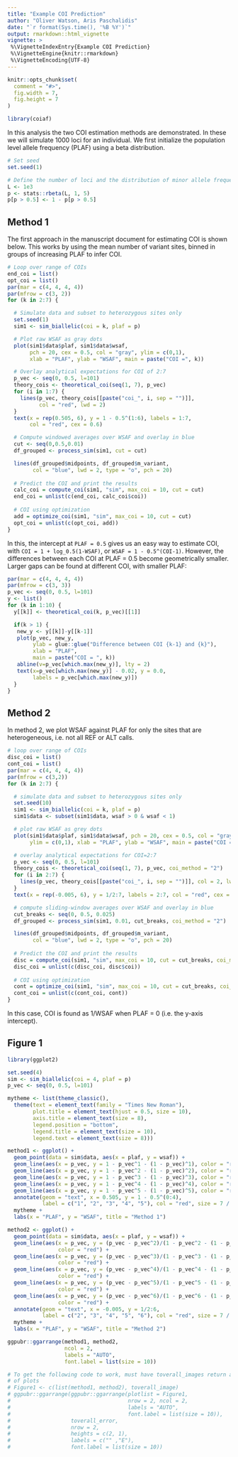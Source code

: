 ```yaml
---
title: "Example COI Prediction"
author: "Oliver Watson, Aris Paschalidis"
date: "`r format(Sys.time(), '%B %Y')`"
output: rmarkdown::html_vignette
vignette: >
 %\VignetteIndexEntry{Example COI Prediction}
 %\VignetteEngine{knitr::rmarkdown}
 %\VignetteEncoding{UTF-8}
---
```


```r
knitr::opts_chunk$set(
  comment = "#>",
  fig.width = 7, 
  fig.height = 7
)

library(coiaf)
```

In this analysis the two COI estimation methods are demonstrated. In these we 
will simulate 1000 loci for an individual. We first initialize the population
level allele frequency (PLAF) using a beta distribution.

```r
# Set seed
set.seed(1)

# Define the number of loci and the distribution of minor allele frequencies
L <- 1e3
p <- stats::rbeta(L, 1, 5)
p[p > 0.5] <- 1 - p[p > 0.5]
```


## Method 1

The first approach in the manuscript document for estimating COI is shown below. 
This works by using the mean number of variant sites, binned in groups of 
increasing PLAF to infer COI.

```r
# Loop over range of COIs 
end_coi = list()
opt_coi = list()
par(mar = c(4, 4, 4, 4))
par(mfrow = c(3, 2))
for (k in 2:7) {

  # Simulate data and subset to heterozygous sites only
  set.seed(1)
  sim1 <- sim_biallelic(coi = k, plaf = p)

  # Plot raw WSAF as gray dots
  plot(sim1$data$plaf, sim1$data$wsaf, 
       pch = 20, cex = 0.5, col = "gray", ylim = c(0,1),
       xlab = "PLAF", ylab = "WSAF", main = paste("COI =", k))

  # Overlay analytical expectations for COI of 2:7
  p_vec <- seq(0, 0.5, l=101)
  theory_cois <- theoretical_coi(seq(1, 7), p_vec)
  for (i in 1:7) {
    lines(p_vec, theory_cois[[paste("coi_", i, sep = "")]], 
          col = "red", lwd = 2)
  }
  text(x = rep(0.505, 6), y = 1 - 0.5^(1:6), labels = 1:7, 
       col = "red", cex = 0.6)

  # Compute windowed averages over WSAF and overlay in blue
  cut <- seq(0,0.5,0.01)
  df_grouped <- process_sim(sim1, cut = cut)

  lines(df_grouped$midpoints, df_grouped$m_variant, 
        col = "blue", lwd = 2, type = "o", pch = 20)
  
  # Predict the COI and print the results
  calc_coi = compute_coi(sim1, "sim", max_coi = 10, cut = cut)
  end_coi = unlist(c(end_coi, calc_coi$coi))
  
  # COI using optimization
  add = optimize_coi(sim1, "sim", max_coi = 10, cut = cut)
  opt_coi = unlist(c(opt_coi, add))
}
```

In this, the intercept at `PLAF = 0.5` gives us an easy way to estimate COI, 
with `COI = 1 + log_0.5(1-WSAF)`, or `WSAF = 1 - 0.5^(COI-1)`. However, the 
differences between each COI at PLAF = 0.5 become geometrically smaller. Larger 
gaps can be found at different COI, with smaller PLAF:

```r
par(mar = c(4, 4, 4, 4))
par(mfrow = c(3, 3))
p_vec <- seq(0, 0.5, l=101)
y <- list()
for (k in 1:10) {
  y[[k]] <- theoretical_coi(k, p_vec)[[1]]

  if(k > 1) {
   new_y <- y[[k]]-y[[k-1]]
   plot(p_vec, new_y,
        ylab = glue::glue("Difference between COI {k-1} and {k}"),
        xlab = "PLAF",
        main = paste("COI = ", k))
   abline(v=p_vec[which.max(new_y)], lty = 2)
   text(x=p_vec[which.max(new_y)] - 0.02, y = 0.0, 
        labels = p_vec[which.max(new_y)])
  }
}
```

## Method 2

In method 2, we plot WSAF against PLAF for only the sites that are 
heterogeneous, i.e. not all REF or ALT calls. 

```r
# loop over range of COIs
disc_coi = list()
cont_coi = list()
par(mar = c(4, 4, 4, 4))
par(mfrow = c(3,2))
for (k in 2:7) {

  # simulate data and subset to heterozygous sites only
  set.seed(10)
  sim1 <- sim_biallelic(coi = k, plaf = p)
  sim1$data <- subset(sim1$data, wsaf > 0 & wsaf < 1)

  # plot raw WSAF as grey dots
  plot(sim1$data$plaf, sim1$data$wsaf, pch = 20, cex = 0.5, col = "gray", 
       ylim = c(0,1), xlab = "PLAF", ylab = "WSAF", main = paste("COI =", k))

  # overlay analytical expectations for COI=2:7
  p_vec <- seq(0, 0.5, l=101)
  theory_cois <- theoretical_coi(seq(1, 7), p_vec, coi_method = "2")
  for (i in 2:7) {
    lines(p_vec, theory_cois[[paste("coi_", i, sep = "")]], col = 2, lwd = 2)
  }
  text(x = rep(-0.005, 6), y = 1/2:7, labels = 2:7, col = "red", cex = 0.6)

  # compute sliding-window averages over WSAF and overlay in blue
  cut_breaks <- seq(0, 0.5, 0.025)
  df_grouped <- process_sim(sim1, 0.01, cut_breaks, coi_method = "2")

  lines(df_grouped$midpoints, df_grouped$m_variant,
        col = "blue", lwd = 2, type = "o", pch = 20)
  
  # Predict the COI and print the results
  disc = compute_coi(sim1, "sim", max_coi = 10, cut = cut_breaks, coi_method = "2")
  disc_coi = unlist(c(disc_coi, disc$coi))
  
  # COI using optimization
  cont = optimize_coi(sim1, "sim", max_coi = 10, cut = cut_breaks, coi_method = "2", seq_error = 0.01)
  cont_coi = unlist(c(cont_coi, cont))
}
```

In this case, COI is found as 1/WSAF when PLAF = 0 (i.e. the y-axis intercept).

## Figure 1
```r
library(ggplot2)

set.seed(4)
sim <- sim_biallelic(coi = 4, plaf = p)
p_vec <- seq(0, 0.5, l=101)

mytheme <- list(theme_classic(), 
  theme(text = element_text(family = "Times New Roman"),
        plot.title = element_text(hjust = 0.5, size = 10),
        axis.title = element_text(size = 8),
        legend.position = "bottom",
        legend.title = element_text(size = 10),
        legend.text = element_text(size = 8)))

method1 <- ggplot() + 
  geom_point(data = sim$data, aes(x = plaf, y = wsaf)) + 
  geom_line(aes(x = p_vec, y = 1 - p_vec^1 - (1 - p_vec)^1), color = "red") +
  geom_line(aes(x = p_vec, y = 1 - p_vec^2 - (1 - p_vec)^2), color = "red") +
  geom_line(aes(x = p_vec, y = 1 - p_vec^3 - (1 - p_vec)^3), color = "red") +
  geom_line(aes(x = p_vec, y = 1 - p_vec^4 - (1 - p_vec)^4), color = "red") +
  geom_line(aes(x = p_vec, y = 1 - p_vec^5 - (1 - p_vec)^5), color = "red") +
  annotate(geom = "text", x = 0.505, y = 1 - 0.5^(0:4), 
           label = c("1", "2", "3", "4", "5"), col = "red", size = 7 / .pt) +
  mytheme +
  labs(x = "PLAF", y = "WSAF", title = "Method 1")

method2 <- ggplot() + 
  geom_point(data = sim$data, aes(x = plaf, y = wsaf)) + 
  geom_line(aes(x = p_vec, y = (p_vec - p_vec^2)/(1 - p_vec^2 - (1 - p_vec)^2)), 
                color = "red") +
  geom_line(aes(x = p_vec, y = (p_vec - p_vec^3)/(1 - p_vec^3 - (1 - p_vec)^3)), 
                color = "red") +
  geom_line(aes(x = p_vec, y = (p_vec - p_vec^4)/(1 - p_vec^4 - (1 - p_vec)^4)), 
                color = "red") +
  geom_line(aes(x = p_vec, y = (p_vec - p_vec^5)/(1 - p_vec^5 - (1 - p_vec)^5)), 
                color = "red") +
  geom_line(aes(x = p_vec, y = (p_vec - p_vec^6)/(1 - p_vec^6 - (1 - p_vec)^6)), 
                color = "red") +
  annotate(geom = "text", x = -0.005, y = 1/2:6, 
           label = c("2", "3", "4", "5", "6"), col = "red", size = 7 / .pt) +
  mytheme +
  labs(x = "PLAF", y = "WSAF", title = "Method 2")

ggpubr::ggarrange(method1, method2,
                  ncol = 2,
                  labels = "AUTO",
                  font.label = list(size = 10))

# To get the following code to work, must have toverall_images return a list
# of plots
# Figure1 <- c(list(method1, method2), toverall_image)
# ggpubr::ggarrange(ggpubr::ggarrange(plotlist = Figure1,
#                                     nrow = 2, ncol = 2, 
#                                     labels = "AUTO", 
#                                     font.label = list(size = 10)), 
#                   toverall_error,
#                   nrow = 2,
#                   heights = c(2, 1),
#                   labels = c("" ,"E"),
#                   font.label = list(size = 10))
```

